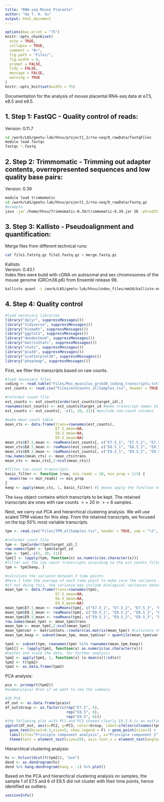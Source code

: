 ```yaml
---
title: "RNA-seq Mouse Placenta"
author: "Ha T. H. Vu"
output: html_document
---
```


```r
options(max.print = "75")
knitr::opts_chunk$set(
  echo = TRUE,
  collapse = TRUE,
  comment = "#>",
  fig.path = "Files/",
  fig.width = 8,
  prompt = FALSE,
  tidy = FALSE,
  message = FALSE,
  warning = TRUE
)
knitr::opts_knit$set(width = 75)
```

Documentation for the analysis of mouse placental RNA-seq data at e7.5, e8.5 and e9.5.

## 1. Step 1: FastQC - Quality control of reads:
Version: 0.11.7
```bash
cd /work/LAS/geetu-lab/hhvu/project1_2/rna-seq/0_rawData/fastqFiles
module load fastqc
fastqc *.fastq
```

## 2. Step 2: Trimmomatic - Trimming out adapter contents, overrepresented sequences and low quality base pairs: <br>
Version: 0.39
```bash
module load trimmomatic
cd /work/LAS/geetu-lab/hhvu/project1_2/rna-seq/0_rawData/fastq.gz
#example
java -jar /home/hhvu/Trimmomatic-0.39/trimmomatic-0.39.jar SE -phred33 inFiles ./outFiles.trimmed.fastq.gz ILLUMINACLIP:/home/hhvu/Trimmomatic-0.39/adapters/TruSeq3-SE.fa:2:30:10 LEADING:10 TRAILING:10 SLIDINGWINDOW:4:15 MINLEN:36
```

## 3. Step 3: Kallisto - Pseudoalignment and quantification: <br>
Merge files from different technical runs:
```bash
cat file1.fatstq.gz file2.fastq.gz > merge.fastq.gz
```

Kallisto <br>
Version: 0.43.1 <br>
Index files were build with cDNA on autosomal and sex chromosomes of the mouse genome (GRCm38.p6) from Ensembl release 98. <br>
```bash
kallisto quant -i /work/LAS/geetu-lab/hhvu/index_files/mm10/kallisto-ensembl/mm10.idx -o ourdir/S49 --single -l 200 -s 30 -b 100 S49.fastq.gz
```

## 4. Step 4: Quality control
```r
#load necessary libraries
library("dplyr", suppressMessages())
library("tidyverse", suppressMessages())
library("biomaRt", suppressMessages())
library("ggplot2", suppressMessages())
library("dendextend", suppressMessages())
library("matrixStats", suppressMessages())
library("stats", suppressMessages())
library("pca3d", suppressMessages())
library("scatterplot3d", suppressMessages())
library("pheatmap", suppressMessages())
```

First, we filter the transcripts based on raw counts.
```r
#load necessary files
coding <- read.table("Files/Mus_musculus_grcm38_coding_transcripts.txt", header = F)
est_counts <- read.csv("Files/estCounts_allSamples.tsv", header = TRUE, sep = "\t", stringsAsFactors=FALSE)

#reformat count file
est_counts <- est_counts[order(est_counts$target_id),]
rownames(est_counts) <- est_counts$target_id #make transcript names to be row names
est_counts <- est_counts[, -c(1, 20, 21)] #exclude non-count columns

#make mean count table
mean_cts <- data.frame(trans=rownames(est_counts),
                       E7.5_mean=NA,
                       E8.5_mean=NA,
                       E9.5_mean=NA)
mean_cts$E7.5_mean <- rowMeans(est_counts[, c("E7.5_1", "E7.5_2", "E7.5_3", "E7.5_4", "E7.5_5", "E7.5_6")])
mean_cts$E8.5_mean <- rowMeans(est_counts[, c("E8.5_1", "E8.5_2", "E8.5_3", "E8.5_4", "E8.5_5", "E8.5_6")])
mean_cts$E9.5_mean <- rowMeans(est_counts[, c("E9.5_1", "E9.5_2", "E9.5_3", "E9.5_4", "E9.5_5", "E9.5_6")])
row.names(mean_cts) <- mean_cts$trans
mean_cts <- mean_cts[,2:ncol(mean_cts)]

#filter low count transcripts
basic_filter <- function (row, min_reads = 20, min_prop = 1/3) {
  mean(row >= min_reads) >= min_prop
}
keep <- apply(mean_cts, 1, basic_filter) #1 means apply the function to each row
```
The `keep` object contains which transcripts to be kept. The retained transcripts are ones with raw counts $>=$ 20 in $>=$ 6 samples. <br>

Next, we carry out PCA and hierarchical clustering analysis. We will use scaled TPM values for this step. From the retained transcripts, we focused on the top 50\% most variable transcripts.

```r
tpm <- read.csv("Files/TPM_allSamples.tsv", header = TRUE, sep = "\t", stringsAsFactors=FALSE)

#reformat count file
tpm <- tpm[order(tpm$target_id),]
row.names(tpm) <- tpm$target_id
tpm <- tpm[,-c(1, 20, 21)]
tpm[] <- lapply(tpm, function(x) as.numeric(as.character(x)))
#filter out the low count transcripts according to the est_counts filtering above
tpm <- tpm[keep, ]

#calculate the variance between 3 time points
#here I take the average of each time point to make sure the variance is only calculated based on time points
#if not doing this, the variance may include biological variances between replicates also
mean_tpm <- data.frame(trans=rownames(tpm),
                       E7.5_mean=NA,
                       E8.5_mean=NA,
                       E9.5_mean=NA)
mean_tpm$E7.5_mean <- rowMeans(tpm[, c("E7.5_1", "E7.5_2", "E7.5_3", "E7.5_4", "E7.5_5", "E7.5_6")])
mean_tpm$E8.5_mean <- rowMeans(tpm[, c("E8.5_1", "E8.5_2", "E8.5_3", "E8.5_4", "E8.5_5", "E8.5_6")])
mean_tpm$E9.5_mean <- rowMeans(tpm[, c("E9.5_1", "E9.5_2", "E9.5_3", "E9.5_4", "E9.5_5", "E9.5_6")])
row.names(mean_tpm) <- mean_tpm$trans
mean_tpm <- mean_tpm[,2:ncol(mean_tpm)]
mean_tpm$var <- matrixStats::rowVars(as.matrix(mean_tpm)) #calculate the variance
mean_tpm_keep <- subset(mean_tpm, mean_tpm$var > quantile(mean_tpm$var, 0.50)) #keep the top 50% most variable transcripts

tpm1 <- subset(tpm, rownames(tpm) %in% rownames(mean_tpm_keep))
tpm1[] <- lapply(tpm1, function(x) as.numeric(as.character(x)))
#center and scale the data, for further analysis
tpm2 <- apply(tpm1, 1, function(x) (x-mean(x))/sd(x))
tpm2 <- t(tpm2)
tpm2 <- as.data.frame(tpm2)
```

PCA analysis:
```r
pca <- prcomp(t(tpm2))
#summary(pca) #run if we want to see the summary

#2D PCA
df_out <- as.data.frame(pca$x)
df_out$Group <- as.factor(c(rep("E7.5", 6),
                            rep("E8.5", 6),
                            rep("E9.5", 6)))
#the following plot with PC2 and PC3 showed clearly E9.5_6 is an outlier
ggplot(df_out, aes(x=PC2, y=PC3, color=Group, label=ifelse(colnames(tpm1) == c("E7.5_1", "E9.5_6"), as.character(colnames(tpm1)), ''))) + 
  geom_text(hjust=0.3,size=5, show.legend = F) + geom_point(size=3) +
  labs(title="Principle component analysis", x="Principle component 2", y="Principle component 3") +
  theme(text = element_text(size=20), axis.text.x = element_text(angle=0, hjust=1))
```

Hierarchical clustering analysis:
```r
hc <- hclust(dist(t(tpm2)), "ave")
dend <- as.dendrogram(hc)
dend %>% hang.dendrogram(hang = -1) %>% plot()
```

Based on the PCA and hierarchical clustering analysis on samples, the sample 1 of E7.5 and 6 of E9.5 did not cluster with their time points, hence identified as outliers. <br>

```r
sessionInfo()
```